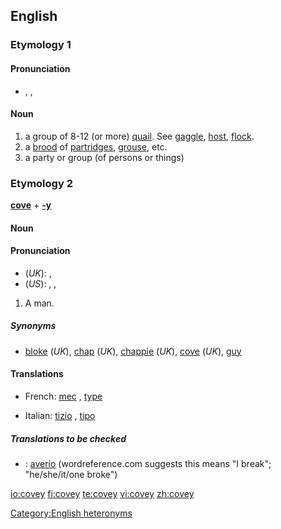 {{wikipedia|dab=covey (disambiguation)|covey}}
==English==

===Etymology 1===
{{etystub}}

====Pronunciation====
*{{AHD|kŭvʹē}}, {{IPA|/ˈkʌvi/}}, {{SAMPA|/"kVvi/}}

====Noun====
{{wikipedia}}
{{en-noun}}

#a group of 8-12 (or more) [[quail]].  See [[gaggle]], [[host]], [[flock]].
#a [[brood]] of [[partridge]]s, [[grouse]], etc.
#a party or group (of persons or things)

===Etymology 2===
'''[[cove]]''' + '''[[-y]]'''

====Noun====
{{en-noun}}

====Pronunciation====
*(''UK''): {{IPA|/ˈkəʊvi/}}, {{SAMPA|/"k@Uvi/}}
*(''US''): {{AHD|kōʹvē}}, {{IPA|/ˈkoʊvi/}}, {{SAMPA|/"koUvi/}}

#{{context|UK|slang}} A man.

=====Synonyms=====
*[[bloke]] (''UK''), [[chap]] (''UK''), [[chappie]] (''UK''), [[cove]] (''UK''), [[guy]]

====Translations====
{{trans-top|slang: a man}}
*French: [[mec]] {{m}}, [[type#French|type]] {{m}}
{{trans-mid}}
*Italian: [[tizio]] {{m}}, [[tipo]] {{m}}
{{trans-bottom}}

=====Translations to be checked=====
{{checktrans}}
*{{ttbc|Spanish}}: [[averío]] {{m}} (wordreference.com suggests this means "I break"; "he/she/it/one broke")

[[Category:English heteronyms]]

[[io:covey]]
[[fi:covey]]
[[te:covey]]
[[vi:covey]]
[[zh:covey]]